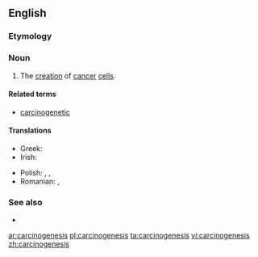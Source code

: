 ==English==

===Etymology===
{{confix|carcino|genesis|lang=en}}

===Noun===
{{en-noun|~|carcinogeneses}}

# {{context|pathology|lang=en}} The [[creation]] of [[cancer]] [[cell]]s.

====Related terms====
* [[carcinogenetic]]

====Translations====
{{trans-top|the creation of cancer cells}}
* Greek: {{t+|el|καρκινογένεση|f}}
* Irish: {{t|ga|carcanaigineas|m}}
{{trans-mid}}
* Polish: {{t|pl|karcynogeneza}}, {{t|pl|kancerogeneza}}, {{t|pl|karcinogeneza|f}}
* Romanian: {{t+|ro|carcinogeneză|f}}, {{t+|ro|cancerogeneză|f}}
{{trans-bottom}}

===See also===
* {{pedia}}
[[ar:carcinogenesis]]
[[pl:carcinogenesis]]
[[ta:carcinogenesis]]
[[vi:carcinogenesis]]
[[zh:carcinogenesis]]